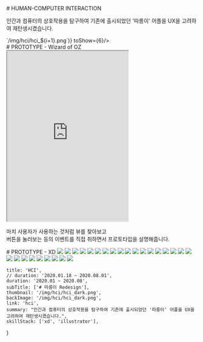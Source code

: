 
<div className="hci">
    <section>
        <QuotationMarksTitle> # HUMAN-COMPUTER INTERACTION </QuotationMarksTitle>
        <p> 인간과 컴퓨터의 상호작용을 탐구하여 기존에 출시되었던 '따릉이' 어플을 UX을 고려하여 재탄생시켰습니다. </p>
        <PdfSlider images={[...Array(33).keys()].map(i => `/img/hci/hci_${i+1}.png`)} toShow={6}/>
    </section>
    <section>
        <QuotationMarksTitle> # PROTOTYPE - Wizard of OZ </QuotationMarksTitle>
        <FlexBox>
            <iframe width="320" height="450" src="https://youtube.com/embed/a-N13-zTeIM?autoplay=1"> </iframe>
            <p> 마치 사용자가 사용하는 것처럼 뷰를 찾아보고 <br/>버튼을 눌러보는 등의 이벤트를 직접 취하면서 프로토타입을 설명해줍니다. </p>
        </FlexBox>
    </section>
    <section>
        <QuotationMarksTitle> # PROTOTYPE - XD </QuotationMarksTitle>
        <FlexBox className="xd flex-box">
        <img src="/img/hci/hci-main-1.png" />
        <img src="/img/hci/hci-main-2.png" />
        <img src="/img/hci/hci-main-3.png" />
        <img src="/img/hci/hci-main-4.png" />
        <img src="/img/hci/hci-main-5.png" />
        </FlexBox>
        <FlexBox className="xd flex-box">
            <img src="/img/hci/hci-pay-1.png" />
            <img src="/img/hci/hci-pay-2.png" />
            <img src="/img/hci/hci-pay-3.png" />
            <img src="/img/hci/hci-pay-4.png" />
            <img src="/img/hci/hci-pay-5.png" />
        </FlexBox>
        <FlexBox className="xd flex-box">
            <img src="/img/hci/hci-lent-1.png" />
            <img src="/img/hci/hci-lent-2.png" />
            <img src="/img/hci/hci-lent-3.png" />
            <img src="/img/hci/hci-lent-4.png" />
        </FlexBox>
        <FlexBox className="xd flex-box">
            <img src="/img/hci/hci-mypage-1.png" />
            <img src="/img/hci/hci-mypage-2.png" />
            <img src="/img/hci/hci-mypage-3.png" />
        </FlexBox>
        <FlexBox className="xd flex-box">
            <img src="/img/hci/hci-card-1.png" />
            <img src="/img/hci/hci-card-2.png" />
            <img src="/img/hci/hci-card-3.png" />
            <img src="/img/hci/hci-card-4.png" />
            <img src="/img/hci/hci-card-5.png" />
        </FlexBox>
        <FlexBox className="xd flex-box">
            <img src="/img/hci/hci-hand-1.png" />
            <img src="/img/hci/hci-hand-2.png" />
        </FlexBox>
        <FlexBox className="xd flex-box">
            <img src="/img/hci/hci-menu-1.png" />
            <img src="/img/hci/hci-menu-2.png" />
            <img src="/img/hci/hci-menu-3.png" />
        </FlexBox>
    </section>
</div>

    title: 'HCI',
    // duration: '2020.01.18 ~ 2020.08.01',
    duration: '2020.01 ~ 2020.08',
    subTitle: ['# 따릉이 Redesign'],
    thumbnail: '/img/hci/hci_dark.png',
    backImage: '/img/hci/hci_dark.png',
    link: 'hci',
    summary: "인간과 컴퓨터의 상호작용을 탐구하여 기존에 출시되었던 '따릉이' 어플을 UX을 고려하여 재탄생시켰습니다.",
    skillStack: ['xd', 'illustrator'],
}